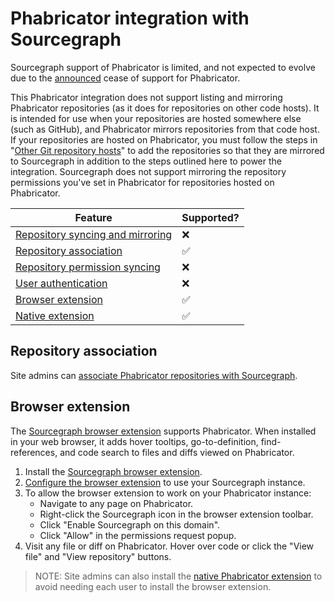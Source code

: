 # Phabricator integration with Sourcegraph

<Callout type="note">Sourcegraph support of Phabricator is limited, and not expected to evolve due to the [announced](https://admin.phacility.com/phame/post/view/11/phacility_is_winding_down_operations/) cease of support for Phabricator.</Callout>

This Phabricator integration does not support listing and mirroring Phabricator repositories (as it does for repositories on other code hosts). It is intended for use when your repositories are hosted somewhere else (such as GitHub), and Phabricator mirrors repositories from that code host. If your repositories are hosted on Phabricator, you must follow the steps in "[Other Git repository hosts](/admin/external_service/other)" to add the repositories so that they are mirrored to Sourcegraph in addition to the steps outlined here to power the integration. Sourcegraph does not support mirroring the repository permissions you've set in Phabricator for repositories hosted on Phabricator.

Feature | Supported?
------- | ----------
[Repository syncing and mirroring](/admin/code_hosts/phabricator#repository-linking-and-syncing) | ❌
[Repository association](/admin/code_hosts/phabricator#repository-linking-and-syncing) | ✅
[Repository permission syncing](/admin/permissions/syncing) | ❌
[User authentication](/admin/auth/) | ❌
[Browser extension](#browser-extension) | ✅
[Native extension](/admin/code_hosts/phabricator#native-extension) | ✅

## Repository association

Site admins can [associate Phabricator repositories with Sourcegraph](/admin/code_hosts/phabricator#repository-syncing-and-linking).

## Browser extension

The [Sourcegraph browser extension](/integration/browser_extension) supports Phabricator. When installed in your web browser, it adds hover tooltips, go-to-definition, find-references, and code search to files and diffs viewed on Phabricator.

1.  Install the [Sourcegraph browser extension](/integration/browser_extension).
1.  [Configure the browser extension](/integration/browser_extension#configuring-the-sourcegraph-instance-to-use) to use your Sourcegraph instance.
1.  To allow the browser extension to work on your Phabricator instance:
    - Navigate to any page on Phabricator.
    - Right-click the Sourcegraph icon in the browser extension toolbar.
    - Click "Enable Sourcegraph on this domain".
    - Click "Allow" in the permissions request popup.
1.  Visit any file or diff on Phabricator. Hover over code or click the "View file" and "View repository" buttons.

> NOTE: Site admins can also install the [native Phabricator extension](/admin/code_hosts/phabricator#native-extension) to avoid needing each user to install the browser extension.
